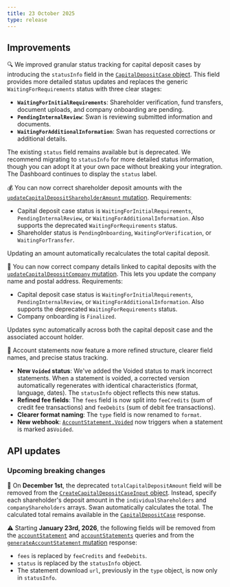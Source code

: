 ```yaml
---
title: 23 October 2025
type: release
---
```


## Improvements

🔍 We improved granular status tracking for capital deposit cases by introducing the `statusInfo` field in the [`CapitalDepositCase` object](https://api-reference.swan.io/objects/capital-deposit-case/). This field provides more detailed status updates and replaces the generic `WaitingForRequirements` status with three clear stages:

- **`WaitingForInitialRequirements`**: Shareholder verification, fund transfers, document uploads, and company onboarding are pending.
- **`PendingInternalReview`**: Swan is reviewing submitted information and documents.
- **`WaitingForAdditionalInformation`**: Swan has requested corrections or additional details.

The existing `status` field remains available but is deprecated. We recommend migrating to `statusInfo` for more detailed status information, though you can adopt it at your own pace without breaking your integration. The Dashboard continues to display the `status` label.

💰 You can now correct shareholder deposit amounts with the [`updateCapitalDepositShareholderAmount` mutation](https://api-reference.swan.io/mutations/update-capital-deposit-shareholder-amount/). Requirements:

- Capital deposit case status is `WaitingForInitialRequirements`, `PendingInternalReview`, or `WaitingForAdditionalInformation`. Also supports the deprecated `WaitingForRequirements` status.
- Shareholder status is `PendingOnboarding`, `WaitingForVerification`, or `WaitingForTransfer`.

Updating an amount automatically recalculates the total capital deposit.

🏬 You can now correct company details linked to capital deposits with the [`updateCapitalDepositCompany` mutation](https://api-reference.swan.io/mutations/update-capital-deposit-company/). This lets you update the company name and postal address. Requirements:

- Capital deposit case status is `WaitingForInitialRequirements`, `PendingInternalReview`, or `WaitingForAdditionalInformation`. Also supports the deprecated `WaitingForRequirements` status.
- Company onboarding is `Finalized`.

Updates sync automatically across both the capital deposit case and the associated account holder.

📄 Account statements now feature a more refined structure, clearer field names, and precise status tracking.

- **New `Voided` status**: We've added the Voided status to mark incorrect statements. When a statement is voided, a corrected version automatically regenerates with identical characteristics (format, language, dates). The `statusInfo` object reflects this new status.
- **Refined fee fields**: The `fees` field is now split into `feeCredits` (sum of credit fee transactions) and `feeDebits` (sum of debit fee transactions).
- **Clearer format naming**: The `type` field is now renamed to `format`.
- **New webhook**: [`AccountStatement.Voided`](/developers/using-api/webhooks#events-accounts) now triggers when a statement is marked as`Voided`.

## API updates

### Upcoming breaking changes

🧹 On **December 1st**, the deprecated `totalCapitalDepositAmount` field will be removed from the [`CreateCapitalDepositCaseInput` object](https://api-reference.swan.io/inputs/create-capital-deposit-case-input/). Instead, specify each shareholder's deposit amount in the `individualShareholders` and `companyShareholders` arrays. Swan automatically calculates the total. The calculated total remains available in the [`CapitalDepositCase`](https://api-reference.swan.io/objects/capital-deposit-case/) response.

⚠️ Starting **January 23rd, 2026**, the following fields will be removed from the [`accountStatement`](https://api-reference.swan.io/queries/account-statement/) and [`accountStatements`](https://api-reference.swan.io/queries/account-statements/) queries and from the [`generateAccountStatement` mutation](https://api-reference.swan.io/mutations/generate-account-statement/) response:

- `fees` is replaced by `feeCredits` and `feeDebits`.
- `status` is replaced by the `statusInfo` object.
- The statement download `url`, previously in the `type` object, is now only in `statusInfo`.